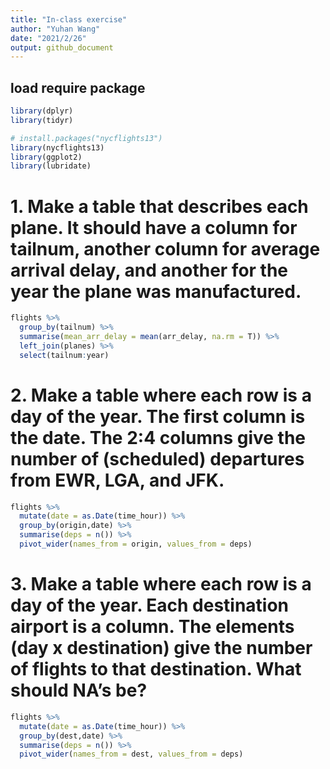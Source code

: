 ```yaml
---
title: "In-class exercise"
author: "Yuhan Wang"
date: "2021/2/26"
output: github_document
---
```


## load require package

```r
library(dplyr)
library(tidyr)

# install.packages("nycflights13")
library(nycflights13)
library(ggplot2)
library(lubridate) 
```

# 1. Make a table that describes each plane. It should have a column for tailnum, another column for average arrival delay, and another for the year the plane was manufactured.

```r
flights %>% 
  group_by(tailnum) %>% 
  summarise(mean_arr_delay = mean(arr_delay, na.rm = T)) %>% 
  left_join(planes) %>% 
  select(tailnum:year)
```


# 2. Make a table where each row is a day of the year. The first column is the date. The 2:4 columns give the number of (scheduled) departures from EWR, LGA, and JFK.

```r
flights %>% 
  mutate(date = as.Date(time_hour)) %>% 
  group_by(origin,date) %>% 
  summarise(deps = n()) %>% 
  pivot_wider(names_from = origin, values_from = deps)
```

# 3. Make a table where each row is a day of the year. Each destination airport is a column. The elements (day x destination) give the number of flights to that destination. What should NA’s be?

```r
flights %>% 
  mutate(date = as.Date(time_hour)) %>% 
  group_by(dest,date) %>% 
  summarise(deps = n()) %>% 
  pivot_wider(names_from = dest, values_from = deps)
```




